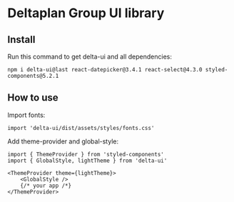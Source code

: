 
<Meta title="Welcome" />

# Deltaplan Group UI library

## Install

Run this command to get delta-ui and all dependencies:

```console
npm i delta-ui@last react-datepicker@3.4.1 react-select@4.3.0 styled-components@5.2.1
```

## How to use

Import fonts:

```type-script
import 'delta-ui/dist/assets/styles/fonts.css'
```

Add theme-provider and global-style:

```type-script
import { ThemeProvider } from 'styled-components'
import { GlobalStyle, lightTheme } from 'delta-ui'

<ThemeProvider theme={lightTheme}>
    <GlobalStyle />
    {/* your app /*}
</ThemeProvider>
```

